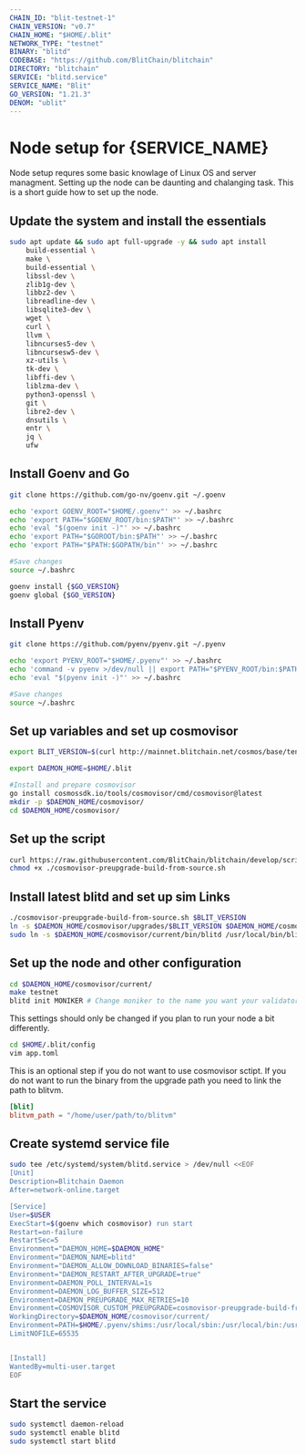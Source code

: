 ```yaml
---
CHAIN_ID: "blit-testnet-1"
CHAIN_VERSION: "v0.7"
CHAIN_HOME: "$HOME/.blit"
NETWORK_TYPE: "testnet"
BINARY: "blitd"
CODEBASE: "https://github.com/BlitChain/blitchain"
DIRECTORY: "blitchain"
SERVICE: "blitd.service"
SERVICE_NAME: "Blit"
GO_VERSION: "1.21.3"
DENOM: "ublit"
---
```


# Node setup for {SERVICE_NAME}

Node setup requres some basic knowlage of Linux OS and server managment. Setting up the node
can be daunting and chalanging task. This is a short guide how to set up the node.

## Update the system and install the essentials

```bash
sudo apt update && sudo apt full-upgrade -y && sudo apt install 
    build-essential \
    make \
    build-essential \
    libssl-dev \
    zlib1g-dev \
    libbz2-dev \
    libreadline-dev \
    libsqlite3-dev \
    wget \
    curl \
    llvm \
    libncurses5-dev \
    libncursesw5-dev \
    xz-utils \
    tk-dev \
    libffi-dev \
    liblzma-dev \
    python3-openssl \
    git \
    libre2-dev \
    dnsutils \
    entr \
    jq \ 
    ufw 
```

## Install Goenv and Go

```bash
git clone https://github.com/go-nv/goenv.git ~/.goenv

echo 'export GOENV_ROOT="$HOME/.goenv"' >> ~/.bashrc
echo 'export PATH="$GOENV_ROOT/bin:$PATH"' >> ~/.bashrc
echo 'eval "$(goenv init -)"' >> ~/.bashrc
echo 'export PATH="$GOROOT/bin:$PATH"' >> ~/.bashrc
echo 'export PATH="$PATH:$GOPATH/bin"' >> ~/.bashrc

#Save changes
source ~/.bashrc

goenv install {$GO_VERSION}
goenv global {$GO_VERSION}
```

## Install Pyenv

```bash
git clone https://github.com/pyenv/pyenv.git ~/.pyenv

echo 'export PYENV_ROOT="$HOME/.pyenv"' >> ~/.bashrc
echo 'command -v pyenv >/dev/null || export PATH="$PYENV_ROOT/bin:$PATH"' >> ~/.bashrc
echo 'eval "$(pyenv init -)"' >> ~/.bashrc

#Save changes
source ~/.bashrc
```
## Set up variables and set up cosmovisor

```bash
export BLIT_VERSION=$(curl http://mainnet.blitchain.net/cosmos/base/tendermint/v1beta1/node_info | jq -r .application_version.version)

export DAEMON_HOME=$HOME/.blit

#Install and prepare cosmovisor
go install cosmossdk.io/tools/cosmovisor/cmd/cosmovisor@latest
mkdir -p $DAEMON_HOME/cosmovisor/
cd $DAEMON_HOME/cosmovisor/
```
## Set up the script

```bash
curl https://raw.githubusercontent.com/BlitChain/blitchain/develop/scripts/cosmovisor-preupgrade-build-from-source.sh > cosmovisor-preupgrade-build-from-source.sh
chmod +x ./cosmovisor-preupgrade-build-from-source.sh
```
## Install latest blitd and set up sim Links

```bash
./cosmovisor-preupgrade-build-from-source.sh $BLIT_VERSION
ln -s $DAEMON_HOME/cosmovisor/upgrades/$BLIT_VERSION $DAEMON_HOME/cosmovisor/current
sudo ln -s $DAEMON_HOME/cosmovisor/current/bin/blitd /usr/local/bin/blitd -f
```

## Set up the node and other configuration

```bash
cd $DAEMON_HOME/cosmovisor/current/
make testnet
blitd init MONIKER # Change moniker to the name you want your validator to be recognized
```
This settings should only be changed if you plan to run your node a bit differently.
```bash
cd $HOME/.blit/config
vim app.toml
```
This is an optional step if you do not want to use cosmovisor sctipt.
If you do not want to run the binary from the upgrade path you need
to link the path to blitvm.
```toml
[blit]
blitvm_path = "/home/user/path/to/blitvm"
```
## Create systemd service file

```bash
sudo tee /etc/systemd/system/blitd.service > /dev/null <<EOF
[Unit]
Description=Blitchain Daemon
After=network-online.target

[Service]
User=$USER
ExecStart=$(goenv which cosmovisor) run start
Restart=on-failure
RestartSec=5
Environment="DAEMON_HOME=$DAEMON_HOME"
Environment="DAEMON_NAME=blitd"
Environment="DAEMON_ALLOW_DOWNLOAD_BINARIES=false"
Environment="DAEMON_RESTART_AFTER_UPGRADE=true"
Environment=DAEMON_POLL_INTERVAL=1s
Environment=DAEMON_LOG_BUFFER_SIZE=512
Environment=DAEMON_PREUPGRADE_MAX_RETRIES=10
Environment=COSMOVISOR_CUSTOM_PREUPGRADE=cosmovisor-preupgrade-build-from-source.sh
WorkingDirectory=$DAEMON_HOME/cosmovisor/current/
Environment=PATH=$HOME/.pyenv/shims:/usr/local/sbin:/usr/local/bin:/usr/sbin:/usr/bin:/sbin:/bin
LimitNOFILE=65535


[Install]
WantedBy=multi-user.target
EOF
```

## Start the service

```bash
sudo systemctl daemon-reload
sudo systemctl enable blitd
sudo systemctl start blitd
```
